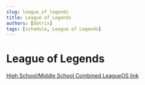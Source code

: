 ```yaml
---
slug: league_of_legends
title: League of Legends
authors: [datrix]
tags: [schedule, League of Legends]
---
```


# League of Legends

[High School/Middle School Combined LeagueOS link](https://idahoesports.leagueos.gg/league/seasons/X6UibLBDn3l5tNFJhJQi/stats)
